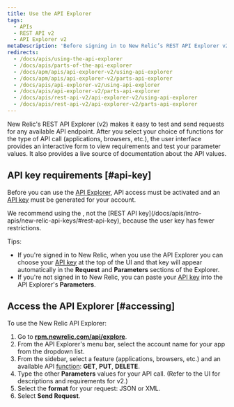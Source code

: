 ```yaml
---
title: Use the API Explorer
tags:
  - APIs
  - REST API v2
  - API Explorer v2
metaDescription: 'Before signing in to New Relic’s REST API Explorer v2 at https://rpm.newrelic.com/api/explore, activate API access and generate an API key for your account.'
redirects:
  - /docs/apis/using-the-api-explorer
  - /docs/apis/parts-of-the-api-explorer
  - /docs/apm/apis/api-explorer-v2/using-api-explorer
  - /docs/apm/apis/api-explorer-v2/parts-api-explorer
  - /docs/apis/api-explorer-v2/using-api-explorer
  - /docs/apis/api-explorer-v2/parts-api-explorer
  - /docs/apis/rest-api-v2/api-explorer-v2/using-api-explorer
  - /docs/apis/rest-api-v2/api-explorer-v2/parts-api-explorer
---
```


New Relic's REST API Explorer (v2) makes it easy to test and send requests for any available API endpoint. After you select your choice of functions for the type of API call (applications, browsers, etc.), the user interface provides an interactive form to view requirements and test your parameter values. It also provides a live source of documentation about the API values.

## API key requirements [#api-key]

Before you can use the [API Explorer](https://rpm.newrelic.com/api/explore), API access must be activated and an [API key](/docs/apis/rest-api-v2/requirements/rest-api-key) must be generated for your account.

<Callout variant="important">
  We recommend using the <InlinePopover type="userKey" />, not the [REST API key](/docs/apis/intro-apis/new-relic-api-keys/#rest-api-key), because the user key has fewer restrictions.
</Callout>

Tips:

* If you're signed in to New Relic, when you use the API Explorer you can choose your [API key](/docs/apis/rest-api-v2/getting-started/introduction-new-relic-rest-api-v2#api_key) at the top of the UI and that key will appear automatically in the **Request** and **Parameters** sections of the Explorer.
* If you're not signed in to New Relic, you can paste your [API key](/docs/apis/rest-api-v2/getting-started/introduction-new-relic-rest-api-v2#api_key) into the API Explorer's **Parameters**.

## Access the API Explorer [#accessing]

To use the New Relic API Explorer:

1. Go to **[rpm.newrelic.com/api/explore](https://rpm.newrelic.com/api/explore)**.
2. From the API Explorer's menu bar, select the account name for your app from the dropdown list.
3. From the sidebar, select a feature (applications, browsers, etc.) and an available API [function](/docs/apm/apis/api-explorer-v2/parts-api-explorer#functions): **GET**, **PUT**, **DELETE**.
4. Type the other **Parameters** values for your API call. (Refer to the UI for descriptions and requirements for v2.)
5. Select the **format** for your request: JSON or XML.
6. Select **Send Request**.
